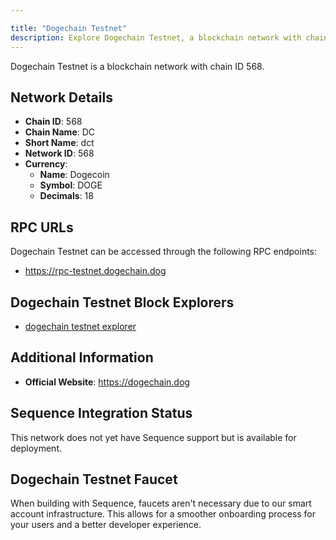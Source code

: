 ```yaml
---

title: "Dogechain Testnet"
description: Explore Dogechain Testnet, a blockchain network with chain ID 568. Learn about its native currency, Dogecoin, and how to interact with the network.
---
```




Dogechain Testnet is a blockchain network with chain ID 568.

## Network Details

- **Chain ID**: 568
- **Chain Name**: DC
- **Short Name**: dct
- **Network ID**: 568
- **Currency**: 
  - **Name**: Dogecoin
  - **Symbol**: DOGE
  - **Decimals**: 18

## RPC URLs

Dogechain Testnet can be accessed through the following RPC endpoints:

- https://rpc-testnet.dogechain.dog

## Dogechain Testnet Block Explorers

- [dogechain testnet explorer](https://explorer-testnet.dogechain.dog)

## Additional Information

- **Official Website**: https://dogechain.dog

## Sequence Integration Status

This network does not yet have Sequence support but is available for deployment.

## Dogechain Testnet Faucet

When building with Sequence, faucets aren't necessary due to our smart account infrastructure. This allows for a smoother onboarding process for your users and a better developer experience.
